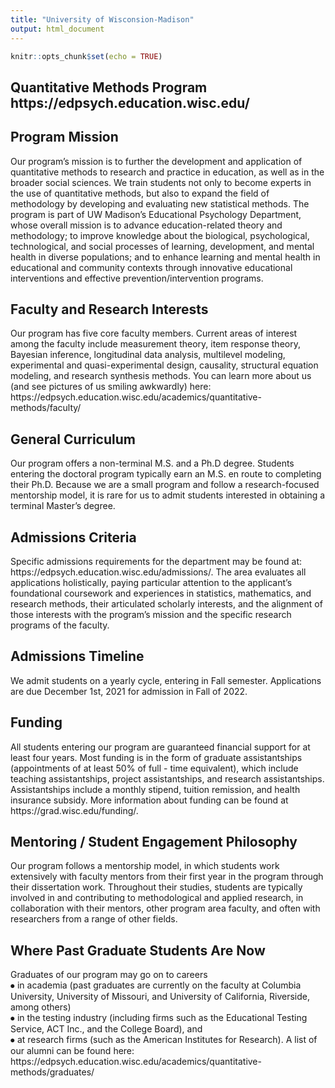 ---
title: "University of Wisconsion-Madison"
output: html_document
---

```{r setup, include=FALSE}
knitr::opts_chunk$set(echo = TRUE)
```


## Quantitative Methods Program https://edpsych.education.wisc.edu/  {-}

## Program Mission  {-}
Our program’s mission is to further the development and application of quantitative methods to research and practice in education, as well as in the broader social sciences. We train students not only to become experts in the use of quantitative methods, but also to expand the field of methodology by developing and evaluating new statistical methods. The program is part of UW Madison’s Educational Psychology Department, whose overall mission is to advance education-related theory and methodology; to improve knowledge about the biological, psychological, technological, and social processes of learning, development, and mental health in diverse populations; and to enhance learning and mental health in educational and community contexts through innovative educational interventions and effective prevention/intervention programs.







## Faculty and Research Interests  {-}
Our program has five core faculty members. Current areas of interest among the faculty include measurement theory, item response theory, Bayesian inference, longitudinal data analysis, multilevel modeling, experimental and quasi-experimental design, causality, structural equation modeling, and research synthesis methods. You can learn more about us (and see pictures of us smiling awkwardly) here: https://edpsych.education.wisc.edu/academics/quantitative-methods/faculty/



## General Curriculum  {-}
Our program offers a non-terminal M.S. and a Ph.D degree. Students entering the doctoral program typically earn an M.S. en route to completing their Ph.D. Because we are a small program and follow a research-focused mentorship model, it is rare for us to admit students interested in obtaining a terminal Master’s degree.



## Admissions Criteria  {-}

Specific admissions requirements for the department may be found at: https://edpsych.education.wisc.edu/admissions/. The area evaluates all applications holistically, paying particular attention to the applicant’s foundational coursework and experiences in statistics, mathematics, and research methods, their articulated scholarly interests, and the alignment of those interests with the program’s mission and the specific research programs of the faculty.



## Admissions Timeline  {-}
We admit students on a yearly cycle, entering in Fall semester. Applications are due December 1st, 2021 for admission in Fall of 2022.




## Funding  {-}
All students entering our program are guaranteed financial support for at least four years. Most funding is in the form of graduate assistantships (appointments of at least 50% of full - time equivalent), which include teaching assistantships, project assistantships, and research assistantships. Assistantships include a monthly stipend, tuition remission, and health insurance subsidy. More information about funding can be found at https://grad.wisc.edu/funding/.




## Mentoring / Student Engagement Philosophy  {-}
Our program follows a mentorship model, in which students work extensively with faculty mentors from their first year in the program through their dissertation work. Throughout their studies, students are typically involved in and contributing to methodological and applied research, in collaboration with their mentors, other program area faculty, and often with researchers from a range of other fields.

## Where Past Graduate Students Are Now  {-}
Graduates of our program may go on to careers  
⦁	in academia (past graduates are currently on the faculty at Columbia University, University of Missouri, and University of California, Riverside, among others)  
⦁	in the testing industry (including firms such as the Educational Testing Service, ACT Inc., and the College Board), and  
⦁	at research firms (such as the American Institutes for Research). A list of our alumni can be found here:  
https://edpsych.education.wisc.edu/academics/quantitative-methods/graduates/  




